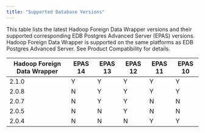 ```yaml
---
title: "Supported Database Versions"
---
```


This table lists the latest Hadoop Foreign Data Wrapper versions and their supported corresponding EDB Postgres Advanced Server (EPAS) versions. Hadoop Foreign Data Wrapper is supported on the same platforms as EDB Postgres Advanced Server. See Product Compatibility for details.

| Hadoop Foreign Data Wrapper | EPAS 14 | EPAS 13 | EPAS 12 | EPAS 11 | EPAS 10 | 
| --------------------------- | ------- | ------- | ------- | ------- | ------- | 
| 2.1.0                       | Y       | Y       | Y       | Y       | Y       |  
| 2.0.8                       | N       | Y       | Y       | Y       | Y       | 
| 2.0.7                       | N       | Y       | Y       | N       | N       | 
| 2.0.5                       | N       | N       | Y       | N       | N       | 
| 2.0.4                       | N       | N       | N       | Y       | Y       |  



